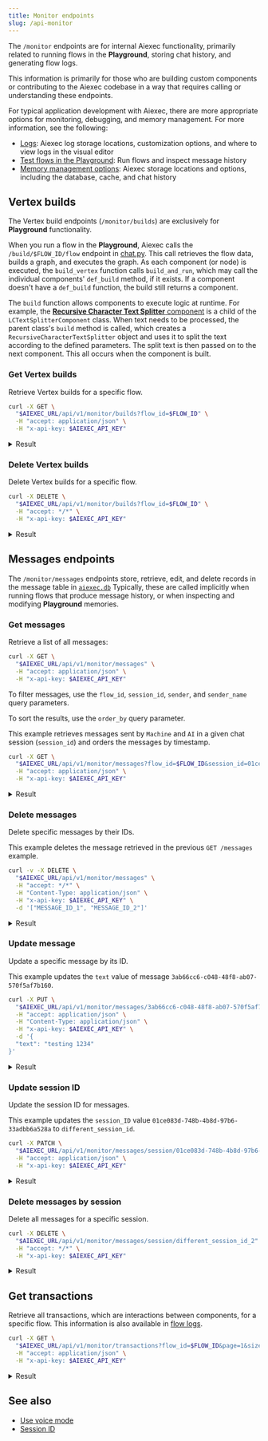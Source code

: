 ```yaml
---
title: Monitor endpoints
slug: /api-monitor
---
```


The `/monitor` endpoints are for internal Aiexec functionality, primarily related to running flows in the **Playground**, storing chat history, and generating flow logs.

This information is primarily for those who are building custom components or contributing to the Aiexec codebase in a way that requires calling or understanding these endpoints.

For typical application development with Aiexec, there are more appropriate options for monitoring, debugging, and memory management.
For more information, see the following:

* [Logs](/logging): Aiexec log storage locations, customization options, and where to view logs in the visual editor
* [Test flows in the Playground](/concepts-playground): Run flows and inspect message history
* [Memory management options](/memory): Aiexec storage locations and options, including the database, cache, and chat history

## Vertex builds

The Vertex build endpoints (`/monitor/builds`) are exclusively for **Playground** functionality.

When you run a flow in the **Playground**, Aiexec calls the `/build/$FLOW_ID/flow` endpoint in [chat.py](https://gitlab.com/khulnasoft/aiexec/blob/main/src/backend/base/aiexec/api/v1/chat.py#L143). This call retrieves the flow data, builds a graph, and executes the graph. As each component (or node) is executed, the `build_vertex` function calls `build_and_run`, which may call the individual components' `def_build` method, if it exists. If a component doesn't have a `def_build` function, the build still returns a component.

The `build` function allows components to execute logic at runtime. For example, the [**Recursive Character Text Splitter** component](https://gitlab.com/khulnasoft/aiexec/blob/main/src/backend/base/aiexec/components/langchain_utilities/recursive_character.py) is a child of the `LCTextSplitterComponent` class. When text needs to be processed, the parent class's `build` method is called, which creates a `RecursiveCharacterTextSplitter` object and uses it to split the text according to the defined parameters. The split text is then passed on to the next component. This all occurs when the component is built.

### Get Vertex builds

Retrieve Vertex builds for a specific flow.

```bash
curl -X GET \
  "$AIEXEC_URL/api/v1/monitor/builds?flow_id=$FLOW_ID" \
  -H "accept: application/json" \
  -H "x-api-key: $AIEXEC_API_KEY"
```

<details>
<summary>Result</summary>

```json
{
  "vertex_builds": {
    "ChatInput-NCmix": [
      {
        "data": {
          "results": {
            "message": {
              "text_key": "text",
              "data": {
                "timestamp": "2024-12-23 19:10:57",
                "sender": "User",
                "sender_name": "User",
                "session_id": "01ce083d-748b-4b8d-97b6-33adbb6a528a",
                "text": "Hello",
                "files": [],
                "error": "False",
                "edit": "False",
                "properties": {
                  "text_color": "",
                  "background_color": "",
                  "edited": "False",
                  "source": {
                    "id": "None",
                    "display_name": "None",
                    "source": "None"
                  },
                  "icon": "",
                  "allow_markdown": "False",
                  "positive_feedback": "None",
                  "state": "complete",
                  "targets": []
                },
                "category": "message",
                "content_blocks": [],
                "id": "c95bed34-f906-4aa6-84e4-68553f6db772",
                "flow_id": "01ce083d-748b-4b8d-97b6-33adbb6a528a"
              },
              "default_value": "",
              "text": "Hello",
              "sender": "User",
              "sender_name": "User",
              "files": [],
              "session_id": "01ce083d-748b-4b8d-97b6-33adbb6a528a",
              "timestamp": "2024-12-23 19:10:57+00:00",
              "flow_id": "01ce083d-748b-4b8d-97b6-33adbb6a528a",
              "error": "False",
              "edit": "False",
              "properties": {
                "text_color": "",
                "background_color": "",
                "edited": "False",
                "source": {
                  "id": "None",
                  "display_name": "None",
                  "source": "None"
                },
                "icon": "",
                "allow_markdown": "False",
                "positive_feedback": "None",
                "state": "complete",
                "targets": []
              },
              "category": "message",
              "content_blocks": []
            }
          },
          "outputs": {
            "message": {
              "message": {
                "timestamp": "2024-12-23T19:10:57",
                "sender": "User",
                "sender_name": "User",
                "session_id": "01ce083d-748b-4b8d-97b6-33adbb6a528a",
                "text": "Hello",
                "files": [],
                "error": false,
                "edit": false,
                "properties": {
                  "text_color": "",
                  "background_color": "",
                  "edited": false,
                  "source": {
                    "id": null,
                    "display_name": null,
                    "source": null
                  },
                  "icon": "",
                  "allow_markdown": false,
                  "positive_feedback": null,
                  "state": "complete",
                  "targets": []
                },
                "category": "message",
                "content_blocks": [],
                "id": "c95bed34-f906-4aa6-84e4-68553f6db772",
                "flow_id": "01ce083d-748b-4b8d-97b6-33adbb6a528a"
              },
              "type": "object"
            }
          },
          "logs": { "message": [] },
          "message": {
            "message": "Hello",
            "sender": "User",
            "sender_name": "User",
            "files": [],
            "type": "object"
          },
          "artifacts": {
            "message": "Hello",
            "sender": "User",
            "sender_name": "User",
            "files": [],
            "type": "object"
          },
          "timedelta": 0.015060124918818474,
          "duration": "15 ms",
          "used_frozen_result": false
        },
        "artifacts": {
          "message": "Hello",
          "sender": "User",
          "sender_name": "User",
          "files": [],
          "type": "object"
        },
        "params": "- Files: []\n  Message: Hello\n  Sender: User\n  Sender Name: User\n  Type: object\n",
        "valid": true,
        "build_id": "40aa200e-74db-4651-b698-f80301d2b26b",
        "id": "ChatInput-NCmix",
        "timestamp": "2024-12-23T19:10:58.772766Z",
        "flow_id": "01ce083d-748b-4b8d-97b6-33adbb6a528a"
      }
    ],
    "Prompt-BEn9c": [
      {
        "data": {
          "results": {},
          "outputs": {
            "prompt": {
              "message": "Answer the user as if you were a GenAI expert, enthusiastic about helping them get started building something fresh.",
              "type": "text"
            }
          },
          "logs": { "prompt": [] },
          "message": {
            "prompt": {
              "repr": "Answer the user as if you were a GenAI expert, enthusiastic about helping them get started building something fresh.",
              "raw": "Answer the user as if you were a GenAI expert, enthusiastic about helping them get started building something fresh.",
              "type": "text"
            }
          },
          "artifacts": {
            "prompt": {
              "repr": "Answer the user as if you were a GenAI expert, enthusiastic about helping them get started building something fresh.",
              "raw": "Answer the user as if you were a GenAI expert, enthusiastic about helping them get started building something fresh.",
              "type": "text"
            }
          },
          "timedelta": 0.0057758750626817346,
          "duration": "6 ms",
          "used_frozen_result": false
        },
        "artifacts": {
          "prompt": {
            "repr": "Answer the user as if you were a GenAI expert, enthusiastic about helping them get started building something fresh.",
            "raw": "Answer the user as if you were a GenAI expert, enthusiastic about helping them get started building something fresh.",
            "type": "text"
          }
        },
        "params": "None",
        "valid": true,
        "build_id": "39bbbfde-97fd-42a5-a9ed-d42a5c5d532b",
        "id": "Prompt-BEn9c",
        "timestamp": "2024-12-23T19:10:58.781019Z",
        "flow_id": "01ce083d-748b-4b8d-97b6-33adbb6a528a"
      }
    ],
    "OpenAIModel-7AjrN": [
      {
        "data": {
          "results": {},
          "outputs": {
            "text_output": {
              "message": "Hello! 🌟 I'm excited to help you get started on your journey to building something fresh! What do you have in mind? Whether it's a project, an idea, or a concept, let's dive in and make it happen!",
              "type": "text"
            },
            "model_output": { "message": "", "type": "unknown" }
          },
          "logs": { "text_output": [] },
          "message": {
            "text_output": {
              "repr": "Hello! 🌟 I'm excited to help you get started on your journey to building something fresh! What do you have in mind? Whether it's a project, an idea, or a concept, let's dive in and make it happen!",
              "raw": "Hello! 🌟 I'm excited to help you get started on your journey to building something fresh! What do you have in mind? Whether it's a project, an idea, or a concept, let's dive in and make it happen!",
              "type": "text"
            }
          },
          "artifacts": {
            "text_output": {
              "repr": "Hello! 🌟 I'm excited to help you get started on your journey to building something fresh! What do you have in mind? Whether it's a project, an idea, or a concept, let's dive in and make it happen!",
              "raw": "Hello! 🌟 I'm excited to help you get started on your journey to building something fresh! What do you have in mind? Whether it's a project, an idea, or a concept, let's dive in and make it happen!",
              "type": "text"
            }
          },
          "timedelta": 1.034765167045407,
          "duration": "1.03 seconds",
          "used_frozen_result": false
        },
        "artifacts": {
          "text_output": {
            "repr": "Hello! 🌟 I'm excited to help you get started on your journey to building something fresh! What do you have in mind? Whether it's a project, an idea, or a concept, let's dive in and make it happen!",
            "raw": "Hello! 🌟 I'm excited to help you get started on your journey to building something fresh! What do you have in mind? Whether it's a project, an idea, or a concept, let's dive in and make it happen!",
            "type": "text"
          }
        },
        "params": "None",
        "valid": true,
        "build_id": "4f0ae730-a266-4d35-b89f-7b825c620a0f",
        "id": "OpenAIModel-7AjrN",
        "timestamp": "2024-12-23T19:10:58.790484Z",
        "flow_id": "01ce083d-748b-4b8d-97b6-33adbb6a528a"
      }
    ],
    "ChatOutput-sfUhT": [
      {
        "data": {
          "results": {
            "message": {
              "text_key": "text",
              "data": {
                "timestamp": "2024-12-23 19:10:58",
                "sender": "Machine",
                "sender_name": "AI",
                "session_id": "01ce083d-748b-4b8d-97b6-33adbb6a528a",
                "text": "Hello! 🌟 I'm excited to help you get started on your journey to building something fresh! What do you have in mind? Whether it's a project, an idea, or a concept, let's dive in and make it happen!",
                "files": [],
                "error": "False",
                "edit": "False",
                "properties": {
                  "text_color": "",
                  "background_color": "",
                  "edited": "False",
                  "source": {
                    "id": "OpenAIModel-7AjrN",
                    "display_name": "OpenAI",
                    "source": "gpt-4o-mini"
                  },
                  "icon": "OpenAI",
                  "allow_markdown": "False",
                  "positive_feedback": "None",
                  "state": "complete",
                  "targets": []
                },
                "category": "message",
                "content_blocks": [],
                "id": "5688356d-9f30-40ca-9907-79a7a2fc16fd",
                "flow_id": "01ce083d-748b-4b8d-97b6-33adbb6a528a"
              },
              "default_value": "",
              "text": "Hello! 🌟 I'm excited to help you get started on your journey to building something fresh! What do you have in mind? Whether it's a project, an idea, or a concept, let's dive in and make it happen!",
              "sender": "Machine",
              "sender_name": "AI",
              "files": [],
              "session_id": "01ce083d-748b-4b8d-97b6-33adbb6a528a",
              "timestamp": "2024-12-23 19:10:58+00:00",
              "flow_id": "01ce083d-748b-4b8d-97b6-33adbb6a528a",
              "error": "False",
              "edit": "False",
              "properties": {
                "text_color": "",
                "background_color": "",
                "edited": "False",
                "source": {
                  "id": "OpenAIModel-7AjrN",
                  "display_name": "OpenAI",
                  "source": "gpt-4o-mini"
                },
                "icon": "OpenAI",
                "allow_markdown": "False",
                "positive_feedback": "None",
                "state": "complete",
                "targets": []
              },
              "category": "message",
              "content_blocks": []
            }
          },
          "outputs": {
            "message": {
              "message": {
                "timestamp": "2024-12-23T19:10:58",
                "sender": "Machine",
                "sender_name": "AI",
                "session_id": "01ce083d-748b-4b8d-97b6-33adbb6a528a",
                "text": "Hello! 🌟 I'm excited to help you get started on your journey to building something fresh! What do you have in mind? Whether it's a project, an idea, or a concept, let's dive in and make it happen!",
                "files": [],
                "error": false,
                "edit": false,
                "properties": {
                  "text_color": "",
                  "background_color": "",
                  "edited": false,
                  "source": {
                    "id": "OpenAIModel-7AjrN",
                    "display_name": "OpenAI",
                    "source": "gpt-4o-mini"
                  },
                  "icon": "OpenAI",
                  "allow_markdown": false,
                  "positive_feedback": null,
                  "state": "complete",
                  "targets": []
                },
                "category": "message",
                "content_blocks": [],
                "id": "5688356d-9f30-40ca-9907-79a7a2fc16fd",
                "flow_id": "01ce083d-748b-4b8d-97b6-33adbb6a528a"
              },
              "type": "object"
            }
          },
          "logs": { "message": [] },
          "message": {
            "message": "Hello! 🌟 I'm excited to help you get started on your journey to building something fresh! What do you have in mind? Whether it's a project, an idea, or a concept, let's dive in and make it happen!",
            "sender": "Machine",
            "sender_name": "AI",
            "files": [],
            "type": "object"
          },
          "artifacts": {
            "message": "Hello! 🌟 I'm excited to help you get started on your journey to building something fresh! What do you have in mind? Whether it's a project, an idea, or a concept, let's dive in and make it happen!",
            "sender": "Machine",
            "sender_name": "AI",
            "files": [],
            "type": "object"
          },
          "timedelta": 0.017838125000707805,
          "duration": "18 ms",
          "used_frozen_result": false
        },
        "artifacts": {
          "message": "Hello! 🌟 I'm excited to help you get started on your journey to building something fresh! What do you have in mind? Whether it's a project, an idea, or a concept, let's dive in and make it happen!",
          "sender": "Machine",
          "sender_name": "AI",
          "files": [],
          "type": "object"
        },
        "params": "- Files: []\n  Message: Hello! 🌟 I'm excited to help you get started on your journey to building\n    something fresh! What do you have in mind? Whether it's a project, an idea, or\n    a concept, let's dive in and make it happen!\n  Sender: Machine\n  Sender Name: AI\n  Type: object\n",
        "valid": true,
        "build_id": "1e8b908b-aba7-403b-9e9b-eca92bb78668",
        "id": "ChatOutput-sfUhT",
        "timestamp": "2024-12-23T19:10:58.813268Z",
        "flow_id": "01ce083d-748b-4b8d-97b6-33adbb6a528a"
      }
    ]
  }
}
```

</details>

### Delete Vertex builds

Delete Vertex builds for a specific flow.

```bash
curl -X DELETE \
  "$AIEXEC_URL/api/v1/monitor/builds?flow_id=$FLOW_ID" \
  -H "accept: */*" \
  -H "x-api-key: $AIEXEC_API_KEY"
```

<details>
<summary>Result</summary>

```text
204 No Content
```

</details>

## Messages endpoints

The `/monitor/messages` endpoints store, retrieve, edit, and delete records in the message table in [`aiexec.db`](/memory)
Typically, these are called implicitly when running flows that produce message history, or when inspecting and modifying **Playground** memories.

### Get messages

Retrieve a list of all messages:

```bash
curl -X GET \
  "$AIEXEC_URL/api/v1/monitor/messages" \
  -H "accept: application/json" \
  -H "x-api-key: $AIEXEC_API_KEY"
```

To filter messages, use the `flow_id`, `session_id`, `sender`, and `sender_name` query parameters.

To sort the results, use the `order_by` query parameter.

This example retrieves messages sent by `Machine` and `AI` in a given chat session (`session_id`) and orders the messages by timestamp.

```bash
curl -X GET \
  "$AIEXEC_URL/api/v1/monitor/messages?flow_id=$FLOW_ID&session_id=01ce083d-748b-4b8d-97b6-33adbb6a528a&sender=Machine&sender_name=AI&order_by=timestamp" \
  -H "accept: application/json" \
  -H "x-api-key: $AIEXEC_API_KEY"
```

<details>
<summary>Result</summary>

```json
[
  {
    "id": "1c1d6134-9b8b-4079-931c-84dcaddf19ba",
    "flow_id": "01ce083d-748b-4b8d-97b6-33adbb6a528a",
    "timestamp": "2024-12-23 19:20:11 UTC",
    "sender": "Machine",
    "sender_name": "AI",
    "session_id": "01ce083d-748b-4b8d-97b6-33adbb6a528a",
    "text": "Hello! It's great to see you here! What exciting project or idea are you thinking about diving into today? Whether it's something fresh and innovative or a classic concept with a twist, I'm here to help you get started! Let's brainstorm together!",
    "files": "[]",
    "edit": false,
    "properties": {
      "text_color": "",
      "background_color": "",
      "edited": false,
      "source": {
        "id": "OpenAIModel-7AjrN",
        "display_name": "OpenAI",
        "source": "gpt-4o-mini"
      },
      "icon": "OpenAI",
      "allow_markdown": false,
      "positive_feedback": null,
      "state": "complete",
      "targets": []
    },
    "category": "message",
    "content_blocks": []
  }
]
```

</details>

### Delete messages

Delete specific messages by their IDs.

This example deletes the message retrieved in the previous `GET /messages` example.

```bash
curl -v -X DELETE \
  "$AIEXEC_URL/api/v1/monitor/messages" \
  -H "accept: */*" \
  -H "Content-Type: application/json" \
  -H "x-api-key: $AIEXEC_API_KEY" \
  -d '["MESSAGE_ID_1", "MESSAGE_ID_2"]'
```

<details>
<summary>Result</summary>

```text
204 No Content
```

</details>

### Update message

Update a specific message by its ID.

This example updates the `text` value of message `3ab66cc6-c048-48f8-ab07-570f5af7b160`.

```bash
curl -X PUT \
  "$AIEXEC_URL/api/v1/monitor/messages/3ab66cc6-c048-48f8-ab07-570f5af7b160" \
  -H "accept: application/json" \
  -H "Content-Type: application/json" \
  -H "x-api-key: $AIEXEC_API_KEY" \
  -d '{
  "text": "testing 1234"
}'
```

<details>
<summary>Result</summary>

```json
{
  "timestamp": "2024-12-23T18:49:06",
  "sender": "string",
  "sender_name": "string",
  "session_id": "01ce083d-748b-4b8d-97b6-33adbb6a528a",
  "text": "testing 1234",
  "files": ["string"],
  "error": true,
  "edit": true,
  "properties": {
    "text_color": "string",
    "background_color": "string",
    "edited": false,
    "source": { "id": "string", "display_name": "string", "source": "string" },
    "icon": "string",
    "allow_markdown": false,
    "positive_feedback": true,
    "state": "complete",
    "targets": []
  },
  "category": "message",
  "content_blocks": [],
  "id": "3ab66cc6-c048-48f8-ab07-570f5af7b160",
  "flow_id": "01ce083d-748b-4b8d-97b6-33adbb6a528a"
}
```

</details>

### Update session ID

Update the session ID for messages.

This example updates the `session_ID` value `01ce083d-748b-4b8d-97b6-33adbb6a528a` to `different_session_id`.

```bash
curl -X PATCH \
  "$AIEXEC_URL/api/v1/monitor/messages/session/01ce083d-748b-4b8d-97b6-33adbb6a528a?new_session_id=different_session_id" \
  -H "accept: application/json" \
  -H "x-api-key: $AIEXEC_API_KEY"
```

<details>
<summary>Result</summary>

```json
[
  {
    "id": "8dd7f064-e63a-4773-b472-ca0475249dfd",
    "flow_id": "01ce083d-748b-4b8d-97b6-33adbb6a528a",
    "timestamp": "2024-12-23 18:49:55 UTC",
    "sender": "User",
    "sender_name": "User",
    "session_id": "different_session_id",
    "text": "message",
    "files": "[]",
    "edit": false,
    "properties": {
      "text_color": "",
      "background_color": "",
      "edited": false,
      "source": {
        "id": null,
        "display_name": null,
        "source": null
      },
      "icon": "",
      "allow_markdown": false,
      "positive_feedback": null,
      "state": "complete",
      "targets": []
    },
    "category": "message",
    "content_blocks": []
  }
]
```

</details>

### Delete messages by session

Delete all messages for a specific session.

```bash
curl -X DELETE \
  "$AIEXEC_URL/api/v1/monitor/messages/session/different_session_id_2" \
  -H "accept: */*" \
  -H "x-api-key: $AIEXEC_API_KEY"
```

<details>
<summary>Result</summary>

```text
HTTP/1.1 204 No Content
```

</details>

## Get transactions

Retrieve all transactions, which are interactions between components, for a specific flow.
This information is also available in [flow logs](/logging).

```bash
curl -X GET \
  "$AIEXEC_URL/api/v1/monitor/transactions?flow_id=$FLOW_ID&page=1&size=50" \
  -H "accept: application/json" \
  -H "x-api-key: $AIEXEC_API_KEY"
```

<details>
<summary>Result</summary>

```json
{
  "items": [
    {
      "timestamp": "2024-12-23T20:05:01.061Z",
      "vertex_id": "string",
      "target_id": "string",
      "inputs": {},
      "outputs": {},
      "status": "string",
      "error": "string",
      "flow_id": "3fa85f64-5717-4562-b3fc-2c963f66afa6",
      "id": "3fa85f64-5717-4562-b3fc-2c963f66afa6"
    }
  ],
  "total": 0,
  "page": 1,
  "size": 1,
  "pages": 0
}
```

</details>

## See also

- [Use voice mode](/concepts-voice-mode)
- [Session ID](/session-id)